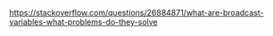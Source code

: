 https://stackoverflow.com/questions/26884871/what-are-broadcast-variables-what-problems-do-they-solve
